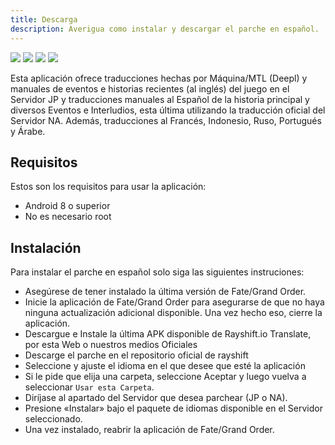 ```yaml
---
title: Descarga
description: Averigua como instalar y descargar el parche en español.
---
```



<Slide>
    <img src="/assets/lostbelts/avalon/1.jpg" />
    <img src="/assets/lostbelts/avalon/2.jpg" />
    <img src="/assets/lostbelts/avalon/3.jpg" />
    <img src="/assets/lostbelts/avalon/4.jpg" />
</Slide>

Esta aplicación ofrece traducciones hechas por Máquina/MTL (Deepl) y manuales de eventos e historias recientes (al inglés) del juego en el Servidor JP y traducciones manuales al Español de la historia principal y diversos Eventos e Interludios, esta última utilizando la traducción oficial del Servidor NA. Además, traducciones al Francés, Indonesio, Ruso, Portugués y Árabe.

## Requisitos

Estos son los requisitos para usar la aplicación:
- Android 8 o superior
- No es necesario root

## Instalación


<Github url="https://github.com/rayshift/translatefgo/releases" repo="rayshift/translatefgo" />

Para instalar el parche en español solo siga las siguientes instruciones:
- Asegúrese de tener instalado la última versión de Fate/Grand Order.
- Inicie la aplicación de Fate/Grand Order para asegurarse de que no haya ninguna actualización adicional disponible. Una vez hecho eso, cierre la aplicación.
- Descargue e Instale la última APK disponible de Rayshift.io Translate, por esta Web o nuestros medios Oficiales
- Descarge el parche en el repositorio oficial de rayshift
- Seleccione y ajuste el idioma en el que desee que esté la aplicación
- Si le pide que elija una carpeta, seleccione Aceptar y luego vuelva a seleccionar `Usar esta Carpeta`.
- Diríjase al apartado del Servidor que desea parchear (JP o NA).
- Presione «Instalar» bajo el paquete de idiomas disponible en el Servidor seleccionado.
- Una vez instalado, reabrir la aplicación de Fate/Grand Order.